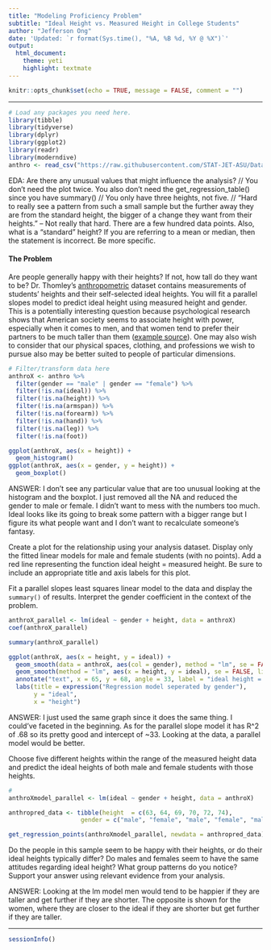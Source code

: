 ```yaml
---
title: "Modeling Proficiency Problem"
subtitle: "Ideal Height vs. Measured Height in College Students"
author: "Jefferson Ong"
date: 'Updated: `r format(Sys.time(), "%A, %B %d, %Y @ %X")`'
output: 
  html_document: 
    theme: yeti
    highlight: textmate
---
```


```r
knitr::opts_chunk$set(echo = TRUE, message = FALSE, comment = "")
```

***
```r
# Load any packages you need here.
library(tibble)
library(tidyverse)
library(dplyr)
library(ggplot2)
library(readr)
library(moderndive)
anthro <- read_csv("https://raw.githubusercontent.com/STAT-JET-ASU/Datasets/master/Instructor/anthropometric.csv")
```

EDA: Are there any unusual values that might influence the analysis? // You don't need the plot twice. You also don't need the get_regression_table() since you have summary() // You only have three heights, not five. // "Hard to really see a pattern from such a small sample but the further away they are from the standard height, the bigger of a change they want from their heights." -- Not really that hard. There are a few hundred data points.  Also, what is a "standard" height? If you are referring to a mean or median, then the statement is incorrect. Be more specific.

#### The Problem

Are people generally happy with their heights? If not, how tall do they want to be? Dr. Thomley's  [anthropometric](https://stat-jet-asu.github.io/Datasets/InstructorDescriptions/anthropometric.html) dataset contains measurements of students' heights and their self-selected ideal heights. You will fit a parallel slopes model to predict ideal height using measured height and gender. This is a potentially interesting question because psychological research shows that American society seems to associate height with power, especially when it comes to men, and that women tend to prefer their partners to be much taller than them ([example source](https://www.psychologytoday.com/us/blog/fulfillment-any-age/201306/why-women-want-tall-men)). One may also wish to consider that our physical spaces, clothing, and professions we wish to pursue also may be better suited to people of particular dimensions.

```r
# Filter/transform data here
anthroX <- anthro %>%
  filter(gender == "male" | gender == "female") %>%
  filter(!is.na(ideal)) %>%
  filter(!is.na(height)) %>%
  filter(!is.na(armspan)) %>%
  filter(!is.na(forearm)) %>%
  filter(!is.na(hand)) %>%
  filter(!is.na(leg)) %>%
  filter(!is.na(foot))
```

```r
ggplot(anthroX, aes(x = height)) +
  geom_histogram()
ggplot(anthroX, aes(x = gender, y = height)) +
  geom_boxplot()
```


ANSWER: I don't see any particular value that are too unusual looking at the histogram and the boxplot. I just removed all the NA and reduced the gender to male or female. I didn't want to mess with the numbers too much. Ideal looks like its going to break some pattern with a bigger range but I figure its what people want and I don't want to recalculate someone's fantasy. 

Create a plot for the relationship using your analysis dataset. Display only the fitted  linear models for male and female students (with no points). Add a red line representing the function ideal height = measured height. Be sure to include an appropriate title and axis labels for this plot. 

Fit a parallel slopes least squares linear model to the data and display the `summary()` of results. Interpret the gender coefficient in the context of the problem. 

```r
anthroX_parallel <- lm(ideal ~ gender + height, data = anthroX)
coef(anthroX_parallel)

summary(anthroX_parallel)

ggplot(anthroX, aes(x = height, y = ideal)) +
  geom_smooth(data = anthroX, aes(col = gender), method = "lm", se = FALSE) +
  geom_smooth(method = "lm", aes(x = height, y = ideal), se = FALSE, linetype = 9, color = "red") +
  annotate("text", x = 65, y = 68, angle = 33, label = "ideal height = measured height") +
  labs(title = expression("Regression model seperated by gender"), 
       y = "ideal",
       x = "height")
```

ANSWER: I just used the same graph since it does the same thing. I could've faceted in the beginning. As for the parallel slope model it has R^2 of .68 so its pretty good and intercept of ~33. Looking at the data, a parallel model would be better. 

Choose five different heights within the range of the measured height data and predict the ideal heights of both male and female students with those heights.

```r
#
anthroXmodel_parallel <- lm(ideal ~ gender + height, data = anthroX)

anthropred_data <- tibble(height  = c(63, 64, 69, 70, 72, 74),
                    gender = c("male", "female", "male", "female", "male", "female"))

get_regression_points(anthroXmodel_parallel, newdata = anthropred_data)
```

Do the people in this sample seem to be happy with their heights, or do their ideal heights typically differ? Do males and females seem to have the same attitudes regarding ideal height? What group patterns do you notice? Support your answer using relevant evidence from your analysis.

ANSWER: Looking at the lm model men would tend to be happier if they are taller and get further if they are shorter. The opposite is shown for the women, where they are closer to the ideal if they are shorter but get further if they are taller. 

***
```r
sessionInfo()
```
